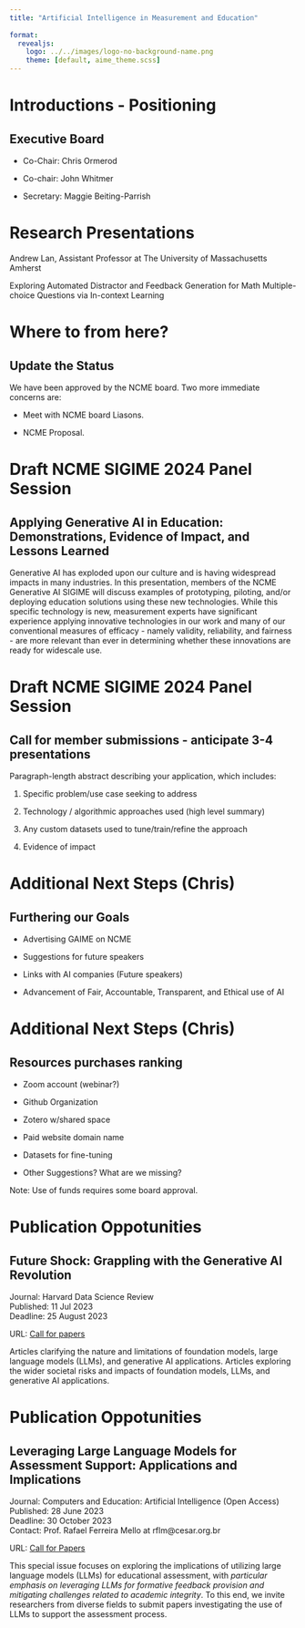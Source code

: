 ```yaml
---
title: "Artificial Intelligence in Measurement and Education"
 
format: 
  revealjs:
    logo: ../../images/logo-no-background-name.png
    theme: [default, aime_theme.scss]
---
```


# Introductions - Positioning

## Executive Board

-   Co-Chair: Chris Ormerod

-   Co-chair: John Whitmer

-   Secretary: Maggie Beiting-Parrish

# Research Presentations

Andrew Lan, Assistant Professor at The University of Massachusetts Amherst

Exploring Automated Distractor and Feedback Generation for Math Multiple-choice Questions via In-context Learning

# Where to from here?

## Update the Status

We have been approved by the NCME board. Two more immediate concerns are:

-   Meet with NCME board Liasons.

-   NCME Proposal.

# Draft NCME SIGIME 2024 Panel Session

## Applying Generative AI in Education: Demonstrations, Evidence of Impact, and Lessons Learned

Generative AI has exploded upon our culture and is having widespread impacts in many industries. In this presentation, members of the NCME Generative AI SIGIME will discuss examples of prototyping, piloting, and/or deploying education solutions using these new technologies. While this specific technology is new, measurement experts have significant experience applying innovative technologies in our work and many of our conventional measures of efficacy - namely validity, reliability, and fairness - are more relevant than ever in determining whether these innovations are ready for widescale use.

# Draft NCME SIGIME 2024 Panel Session

## Call for member submissions - anticipate 3-4 presentations

Paragraph-length abstract describing your application, which includes:

1.  Specific problem/use case seeking to address

2.  Technology / algorithmic approaches used (high level summary)

3.  Any custom datasets used to tune/train/refine the approach

4.  Evidence of impact

# Additional Next Steps (Chris)

## Furthering our Goals

-   Advertising GAIME on NCME

-   Suggestions for future speakers

-   Links with AI companies (Future speakers)

-   Advancement of Fair, Accountable, Transparent, and Ethical use of AI

# Additional Next Steps (Chris)

## Resources purchases ranking

-   Zoom account (webinar?)

-   Github Organization

-   Zotero w/shared space

-   Paid website domain name

-   Datasets for fine-tuning

-   Other Suggestions? What are we missing?

Note: Use of funds requires some board approval.

# Publication Oppotunities

## **Future Shock: Grappling with the Generative AI Revolution** {.smaller}

Journal: Harvard Data Science Review\
Published: 11 Jul 2023\
Deadline: 25 August 2023

URL: [Call for papers](https://assets.pubpub.org/tbjq9yfk/Future%20Shock%20Open%20Call%20(generic)-51688668907094.pdf)\

Articles clarifying the nature and limitations of foundation models, large language models (LLMs), and generative AI applications. Articles exploring the wider societal risks and impacts of foundation models, LLMs, and generative AI applications.

# Publication Oppotunities

## **Leveraging Large Language Models for Assessment Support: Applications and Implications**

Journal: Computers and Education: Artificial Intelligence (Open Access)\
Published: 28 June 2023\
Deadline: 30 October 2023\
Contact: Prof. Rafael Ferreira Mello at rflm\@cesar.org.br

URL: [Call for Papers](https://www.sciencedirect.com/journal/computers-and-education-artificial-intelligence/about/call-for-papers#leveraging-large-language-models-for-assessment-support-applications-and-implications)

This special issue focuses on exploring the implications of utilizing large language models (LLMs) for educational assessment, with *particular emphasis on leveraging LLMs for formative feedback provision and mitigating challenges related to academic integrity*. To this end, we invite researchers from diverse fields to submit papers investigating the use of LLMs to support the assessment process.
